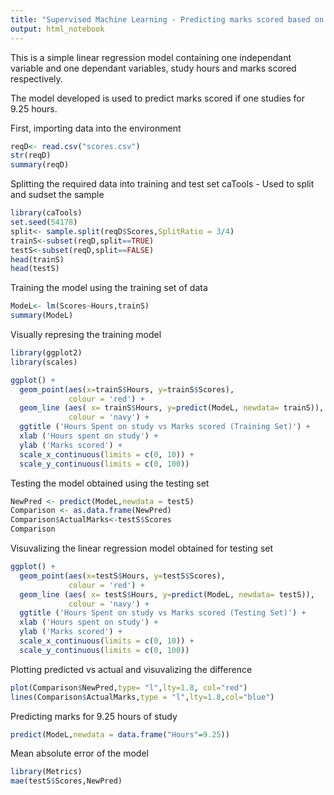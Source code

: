 ```yaml
---
title: "Supervised Machine Learning - Predicting marks scored based on hours of study"
output: html_notebook
---
```


This is a simple linear regression model containing one independant variable and one dependant variables, study hours and marks scored respectively.

The model developed is used to predict marks scored if one studies for 9.25 hours.

First, importing data into the environment

```r
reqD<- read.csv("scores.csv")
str(reqD)
summary(reqD)
```

Splitting the required data into training and test set
caTools - Used to split and sudset the sample

```r
library(caTools)
set.seed(54178)
split<- sample.split(reqD$Scores,SplitRatio = 3/4)
trainS<-subset(reqD,split==TRUE)
testS<-subset(reqD,split==FALSE)
head(trainS)
head(testS)
```

Training the model using the training set of data

```r
ModeL<- lm(Scores~Hours,trainS)
summary(ModeL)
```

Visually represing the training model

```r
library(ggplot2)
library(scales)

ggplot() +
  geom_point(aes(x=trainS$Hours, y=trainS$Scores),
             colour = 'red') +
  geom_line (aes( x= trainS$Hours, y=predict(ModeL, newdata= trainS)),
             colour = 'navy') +
  ggtitle ('Hours Spent on study vs Marks scored (Training Set)') +
  xlab ('Hours spent on study') +
  ylab ('Marks scored') +
  scale_x_continuous(limits = c(0, 10)) + 
  scale_y_continuous(limits = c(0, 100)) 
```

Testing the model obtained using the testing set

```r
NewPred <- predict(ModeL,newdata = testS)
Comparison <- as.data.frame(NewPred)
Comparison$ActualMarks<-testS$Scores
Comparison
```

Visuvalizing the linear regression model obtained for testing set

```r
ggplot() +
  geom_point(aes(x=testS$Hours, y=testS$Scores),
             colour = 'red') +
  geom_line (aes( x= testS$Hours, y=predict(ModeL, newdata= testS)),
             colour = 'navy') +
  ggtitle ('Hours Spent on study vs Marks scored (Testing Set)') +
  xlab ('Hours spent on study') +
  ylab ('Marks scored') +
  scale_x_continuous(limits = c(0, 10)) + 
  scale_y_continuous(limits = c(0, 100)) 
```

Plotting predicted vs actual and visuvalizing the difference

```r
plot(Comparison$NewPred,type= "l",lty=1.8, col="red")
lines(Comparison$ActualMarks,type = "l",lty=1.8,col="blue")
```

Predicting marks for 9.25 hours of study

```r
predict(ModeL,newdata = data.frame("Hours"=9.25))
```

Mean absolute error of the model

```r
library(Metrics)
mae(testS$Scores,NewPred)
```


